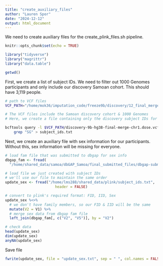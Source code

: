 ```yaml
---
title: "create_auxiliary_files"
author: "Lauren Spor"
date: "2024-12-12"
output: html_document
---
```


We need to create auxiliary files for the create_plink_files.sh pipeline.

```r
knitr::opts_chunk$set(echo = TRUE)
```

```r
library("tidyverse")
library("magrittr")
library("data.table")
```


```r
getwd()
```

First, we create a list of subject IDs. We need to filter out 1000 Genomes participants and only include our discovery Samoan cohort. This should have 3,119 people.
```bash
# path to VCF files
VCF_PATH="/home/mok36/imputation_code/freeze9b/discovery/12_final_merge"

# The VCF files include the Samoan discovery cohort & 1000 Genomes
# Here, we create a file containing only the discovery subject IDs for filtering:

bcftools query -l $VCF_PATH/discovery-9b-hg38-final-merge-chr1.dose.vcf.gz | \
    grep "SG" > subject_ids.txt
```


Next, we create an auxiliary file with sex information for our participants.
Without this, sex information will be missing for everyone.


```r
# load fam file that was submitted to dbgap for sex info
dbgap_fam <- fread(
  "/home/shared_data/samoa/dbGAP_Samoa/final_submitted_files/dbgap-submission-genetic-data/samoa-gwas-dbgap.fam")

# load file we just created with subject IDs
# we'll use our file to maintain the same order
update_sex <- fread("/home/lms288/shared_data/plink/subject_ids.txt",
                       header = FALSE)

# convert to plink's required format: FID, IID, Sex
update_sex %<>% 
  # we don't have family members, so our FID & IID will be the same
  mutate(V2 = V1) %>% 
  # merge sex data from dbgap fam file
  left_join(dbgap_fam[, c("V2", "V5")], by = "V2")

# check data
head(update_sex)
dim(update_sex)
anyNA(update_sex)
```
Save file
```r
fwrite(update_sex, file = "update_sex.txt", sep = " ", col.names = FALSE)
```

